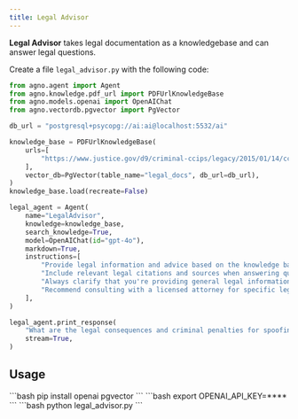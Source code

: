 ```yaml
---
title: Legal Advisor
---
```


**Legal Advisor** takes legal documentation as a knowledgebase and can answer legal questions.

Create a file `legal_advisor.py` with the following code:

```python legal_advisor.py
from agno.agent import Agent
from agno.knowledge.pdf_url import PDFUrlKnowledgeBase
from agno.models.openai import OpenAIChat
from agno.vectordb.pgvector import PgVector

db_url = "postgresql+psycopg://ai:ai@localhost:5532/ai"

knowledge_base = PDFUrlKnowledgeBase(
    urls=[
        "https://www.justice.gov/d9/criminal-ccips/legacy/2015/01/14/ccmanual_0.pdf",
    ],
    vector_db=PgVector(table_name="legal_docs", db_url=db_url),
)
knowledge_base.load(recreate=False)

legal_agent = Agent(
    name="LegalAdvisor",
    knowledge=knowledge_base,
    search_knowledge=True,
    model=OpenAIChat(id="gpt-4o"),
    markdown=True,
    instructions=[
        "Provide legal information and advice based on the knowledge base.",
        "Include relevant legal citations and sources when answering questions.",
        "Always clarify that you're providing general legal information, not professional legal advice.",
        "Recommend consulting with a licensed attorney for specific legal situations.",
    ],
)

legal_agent.print_response(
    "What are the legal consequences and criminal penalties for spoofing Email Address?",
    stream=True,
)

```
## Usage

<Steps>
  <Snippet file="create-venv-step.mdx" />

  <Step title="Install libraries">
    ```bash
    pip install openai pgvector
    ```
  </Step>

  <Step title="Set environment variables">
    ```bash
    export OPENAI_API_KEY=****
    ```
  </Step>

  <Step title="Run the agent">
    ```bash
    python legal_advisor.py
    ```
  </Step>

</Steps>